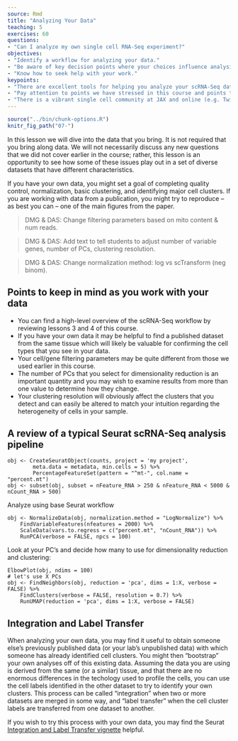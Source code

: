 ```yaml
---
source: Rmd
title: "Analyzing Your Data"
teaching: 5
exercises: 60
questions:
- "Can I analyze my own single cell RNA-Seq experiment?"
objectives:
- "Identify a workflow for analyzing your data."
- "Be aware of key decision points where your choices influence analysis outcomes."
- "Know how to seek help with your work."
keypoints:
- "There are excellent tools for helping you analyze your scRNA-Seq data."
- "Pay attention to points we have stressed in this course and points that are stressed in analysis vignettes that you may find elsewhere."
- "There is a vibrant single cell community at JAX and online (e.g. Twitter) where you can seek out help."
---
```


```r
source("../bin/chunk-options.R")
knitr_fig_path("07-")
```

In this lesson we will dive into the data that you bring.
It is not required that you bring along data. We will not necessarily
discuss any new questions that we did not cover earlier in the course;
rather, this lesson is an opportunity to see how some of these issues
play out in a set of diverse datasets that have different
characteristics.

If you have your own data, you might set a goal of completing quality
control, normalization, basic clustering, and identifying major
cell clusters. If you are working with data from a publication, you might
try to reproduce -- as best you can -- one of the main figures from the
paper.

> DMG & DAS: Change filtering parameters based on mito content & num reads.

> DMG & DAS: Add text to tell students to adjust number of variable genes,
number of PCs, clustering resolution.

> DMG & DAS: Change normalization method: log vs scTransform (neg binom). 

## Points to keep in mind as you work with your data

 * You can find a high-level overview of the scRNA-Seq workflow by reviewing
 lessons 3 and 4 of this course.
 * If you have your own data it may be helpful to find a published dataset 
 from the same tissue which will likely be valuable for confirming the cell 
 types that you see in your data.
 * Your cell/gene filtering parameters may be quite different from those we 
 used earlier in this course.
 * The number of PCs that you select for dimensionality reduction is an 
 important quantity and you may wish to examine results from more than one
 value to determine how they change.
 * Your clustering resolution will obviously affect the clusters that you
 detect and can easily be altered to match your intuition regarding the
 heterogeneity of cells in your sample.


## A review of a typical Seurat scRNA-Seq analysis pipeline

```{}
obj <- CreateSeuratObject(counts, project = 'my project',
        meta.data = metadata, min.cells = 5) %>%
        PercentageFeatureSet(pattern = "^mt-", col.name = "percent.mt")
obj <- subset(obj, subset = nFeature_RNA > 250 & nFeature_RNA < 5000 & nCount_RNA > 500)
```

Analyze using base Seurat workflow

```{}
obj <- NormalizeData(obj, normalization.method = "LogNormalize") %>% 
    FindVariableFeatures(nfeatures = 2000) %>% 
    ScaleData(vars.to.regress = c("percent.mt", "nCount_RNA")) %>%
    RunPCA(verbose = FALSE, npcs = 100)
```

Look at your PC's and decide how many to use for dimensionality reduction
and clustering:

```{}
ElbowPlot(obj, ndims = 100)
# let's use X PCs
obj <- FindNeighbors(obj, reduction = 'pca', dims = 1:X, verbose = FALSE) %>%
    FindClusters(verbose = FALSE, resolution = 0.7) %>%
    RunUMAP(reduction = 'pca', dims = 1:X, verbose = FALSE)
```

## Integration and Label Transfer

When analyzing your own data, you may find it useful to 
obtain someone else's previously published data (or your lab's
unpublished data) with which someone has already identified 
cell clusters. You might then "bootstrap" your own analyses off
of this existing data. Assuming the data you are using is derived
from the same (or a similar) tissue, and that there are no 
enormous differences in the techology used to profile the cells,
you can use the cell labels identified in the other dataset to
try to identify your own clusters. This process can be called
"integration" when two or more datasets are merged in some way, and 
"label transfer" when the cell cluster labels are transferred from
one dataset to another. 

If you wish to try this process with your own data, you may find
the Seurat 
[Integration and Label Transfer vignette](https://satijalab.org/seurat/archive/v3.0/integration.html)
helpful.



